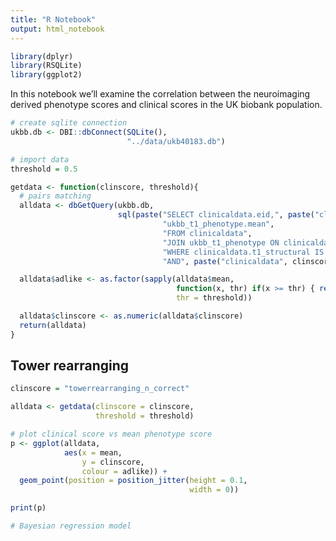 ```yaml
---
title: "R Notebook"
output: html_notebook
---
```


```r
library(dplyr)
library(RSQLite)
library(ggplot2)
```

In this notebook we'll examine the correlation between the neuroimaging derived phenotype scores and clinical scores in the UK biobank population.

```r
# create sqlite connection
ukbb.db <- DBI::dbConnect(SQLite(),
                          "../data/ukb40183.db")

```

```r
# import data
threshold = 0.5

getdata <- function(clinscore, threshold){
  # pairs matching
  alldata <- dbGetQuery(ukbb.db,
                        sql(paste("SELECT clinicaldata.eid,", paste("clinicaldata", clinscore, sep = "."), " AS clinscore,",
                                  "ukbb_t1_phenotype.mean",
                                  "FROM clinicaldata",
                                  "JOIN ukbb_t1_phenotype ON clinicaldata.eid = ukbb_t1_phenotype.eid",
                                  "WHERE clinicaldata.t1_structural IS NOT ''",
                                  "AND", paste("clinicaldata", clinscore, sep = "."), "IS NOT ''")))

  alldata$adlike <- as.factor(sapply(alldata$mean,
                                     function(x, thr) if(x >= thr) { return("Positive") } else { return("Negative") },
                                     thr = threshold))

  alldata$clinscore <- as.numeric(alldata$clinscore)
  return(alldata)
}
```

## Tower rearranging

```r
clinscore = "towerrearranging_n_correct"

alldata <- getdata(clinscore = clinscore,
                   threshold = threshold)

# plot clinical score vs mean phenotype score
p <- ggplot(alldata,
            aes(x = mean,
                y = clinscore,
                colour = adlike)) +
  geom_point(position = position_jitter(height = 0.1,
                                        width = 0))

print(p)
```

```r
# Bayesian regression model


```


